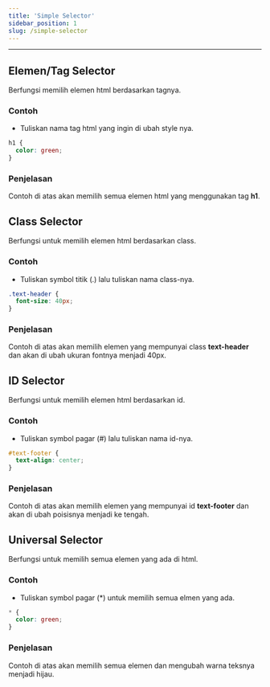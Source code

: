 ```yaml
---
title: 'Simple Selector'
sidebar_position: 1
slug: /simple-selector
---
```


<hr />

## Elemen/Tag Selector

Berfungsi memilih elemen html berdasarkan tagnya.

### Contoh 

- Tuliskan nama tag html yang ingin di ubah style nya.

```css 
h1 {
  color: green;
}
```

### Penjelasan

Contoh di atas akan memilih semua elemen html yang menggunakan tag **h1**.

## Class Selector

Berfungsi untuk memilih elemen html berdasarkan class.

### Contoh 

- Tuliskan symbol titik (.) lalu tuliskan nama class-nya.

```css
.text-header {
  font-size: 40px;
}
```

### Penjelasan

Contoh di atas akan memilih elemen yang mempunyai class **text-header** dan akan di ubah ukuran fontnya menjadi 40px.


## ID Selector

Berfungsi untuk memilih elemen html berdasarkan id.

### Contoh 

- Tuliskan symbol pagar (#) lalu tuliskan nama id-nya.

```css
#text-footer {
  text-align: center;
}
```

### Penjelasan

Contoh di atas akan memilih elemen yang mempunyai id **text-footer** dan akan di ubah poisisnya menjadi ke tengah.

## Universal Selector

Berfungsi untuk memilih semua elemen yang ada di html.

### Contoh 

- Tuliskan symbol pagar (*) untuk memilih semua elmen yang ada.

```css
* {
  color: green;
}
```

### Penjelasan

Contoh di atas akan memilih semua elemen dan mengubah warna teksnya menjadi hijau.